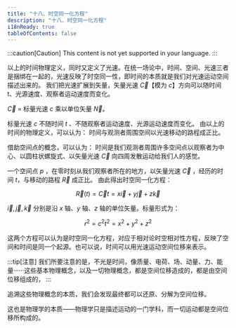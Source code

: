 ```yaml
---
title: "十八、时空同一化方程"
description: "十八、时空同一化方程"
i18nReady: true
tableOfContents: false
---
```



:::caution[Caution]
This content is not yet supported in your language.
:::


以上的时间物理定义，同时又定义了光速。在统一场论中，时间、空间、光速三者是捆绑在一起的，光速反映了时空同一性，即时间的本质就是我们对光速运动空间描述出来的。
我们把光速扩展到矢量，矢量光速 $\vec{C}$【模为 $c$】方向可以随时间t、光源速度、观察者运动速度而变化。

$\vec{C}$ = 标量光速 $c$ 乘以单位矢量 $\vec{N}$。

标量光速 $c$ 不随时间 $t$ 、不随观察者运动速度、光源运动速度而变化。
由以上的时间的物理定义，可以认为：
时间与观测者周围空间以光速移动的路程成正比。

借助空间点的概念，可以认为：
时间是我们观测者周围许多空间点以观察者为中心、以圆柱状螺旋式、以矢量光速 $\vec{C}$ 向四周发散运动给我们人的感觉。

一个空间点 $p$ ，在零时刻从我们观察者所在的地方，以矢量光速 $\vec{C}$ ，经历的时间 $t$，与移动的路程 $\vec{R}$ 成正比。
由此得出时空同一化方程：

$$
\vec{R}(t) = \vec{C}t = x\vec{i}+ y\vec{j} + z\vec{k}
$$

$\vec{i}, \vec{j}, \vec{k}$ 分别是沿 $x$ 轴、$y$ 轴、$z$ 轴的单位矢量。标量形式为：

$$
r^{2} = c^{2}t^{2}= x^{2} + y^{2} + z^{2}
$$

这两个方程可以认为是时空同一化方程，对应于相对论时空相对性方程，反映了空间和时间是同一个起源。也可以说，时间可以用光速运动空间位移来表示。

:::tip[注意]
我们所要注意的是，不光是时间，像质量、电荷、场、动量、力、能量······这些基本物理概念，以及一切物理概念，都是空间位移造成的，都是由空间位移组成的，
:::

追溯这些物理概念的本质，我们会发现最终都可以还原、分解为空间位移。

这也是物理学的本质——物理学只是描述运动的一门学科，而一切运动都是空间位移所构成的。
